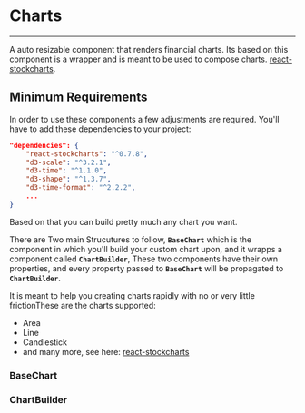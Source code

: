 
<Meta title="Financial/Charts/introduction" component={ChartBuilder} />

# Charts
<hr />

A auto resizable component that renders financial charts. Its based on this component is a wrapper and is meant to be used to compose charts.
[react-stockcharts](https://github.com/rrag/react-stockcharts).

## Minimum Requirements

In order to use these components a few adjustments are required. You'll have to add these dependencies
to your project:

```json
"dependencies": {
    "react-stockcharts": "^0.7.8",
    "d3-scale": "^3.2.1",
    "d3-time": "^1.1.0",
    "d3-shape": "^1.3.7",
    "d3-time-format": "^2.2.2",
    ...
}
```

Based on that you can build pretty much any chart you want.

There are Two main Strucutures to follow, **`BaseChart`** which is the component in which you'll build your custom chart
upon, and it wrapps a component called **`ChartBuilder`**, These two components have their own properties, and every
property passed to **`BaseChart`** will be propagated to  **`ChartBuilder`**.

It is meant to help you creating charts rapidly with no or very little frictionThese are the charts supported:
  - Area
  - Line
  - Candlestick
  - and many more, see here: [react-stockcharts](https://github.com/rrag/react-stockcharts)

### BaseChart

<Props of={BaseChart} />


### ChartBuilder

<Props of={ChartBuilder} />
